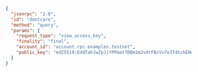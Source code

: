```json
{
  "jsonrpc": "2.0",
  "id": "dontcare",
  "method": "query",
  "params": {
    "request_type": "view_access_key",
    "finality": "final",
    "account_id": "account.rpc-examples.testnet",
    "public_key": "ed25519:EddTahJwZpJjYPPmat7DBm1m2vdrFBzVv7e3T4hzkENd"
  }
}
```
